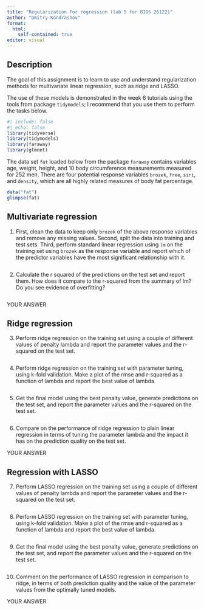 ```yaml
---
title: "Regularization for regression (lab 5 for BIOS 26122)"
author: "Dmitry Kondrashov"
format: 
  html:
    self-contained: true
editor: visual
---
```


## Description

The goal of this assignment is to learn to use and understand regularization methods for multivariate linear regression, such as ridge and LASSO.

The use of these models is demonstrated in the week 6 tutorials using the tools from package `tidymodels`; I recommend that you use them to perform the tasks below.

```r
#| include: false
#| echo: false
library(tidyverse)
library(tidymodels)
library(faraway)
library(glmnet)
```

The data set `fat` loaded below from the package `faraway` contains variables age, weight, height, and 10 body circumference measurements measured for 252 men. There are four potential response variables `brozek`, `free`, `siri`, and `density`, which are all highly related measures of body fat percentage.

```r
data("fat")
glimpse(fat)
```

## Multivariate regression

1.  First, clean the data to keep only `brozek` of the above response variables and remove any missing values. Second, split the data into training and test sets. Third, perform standard linear regression using `lm` on the training set using `brozek` as the response variable and report which of the predictor variables have the most significant relationship with it.

```r

```

2.  Calculate the r squared of the predictions on the test set and report them. How does it compare to the r-squared from the summary of lm? Do you see evidence of overfitting?

```r

```

YOUR ANSWER

## Ridge regression

3.  Perform ridge regression on the training set using a couple of different values of penalty lambda and report the parameter values and the r-squared on the test set.

```r

```

4.  Perform ridge regression on the training set with parameter tuning, using k-fold validation. Make a plot of the rmse and r-squared as a function of lambda and report the best value of lambda.

    ```r


    ```

5.  Get the final model using the best penalty value, generate predictions on the test set, and report the parameter values and the r-squared on the test set.

```r


```

6.  Compare on the performance of ridge regression to plain linear regression in terms of tuning the parameter lambda and the impact it has on the prediction quality on the test set.

YOUR ANSWER

## Regression with LASSO

7.  Perform LASSO regression on the training set using a couple of different values of penalty lambda and report the parameter values and the r-squared on the test set.

```r



```

8.  Perform LASSO regression on the training set with parameter tuning, using k-fold validation. Make a plot of the rmse and r-squared as a function of lambda and report the best value of lambda.

    ```r

    ```

9.  Get the final model using the best penalty value, generate predictions on the test set, and report the parameter values and the r-squared on the test set.

```r

```

10. Comment on the performance of LASSO regression in comparison to ridge, in terms of both prediction quality and the value of the parameter values from the optimally tuned models.

YOUR ANSWER
